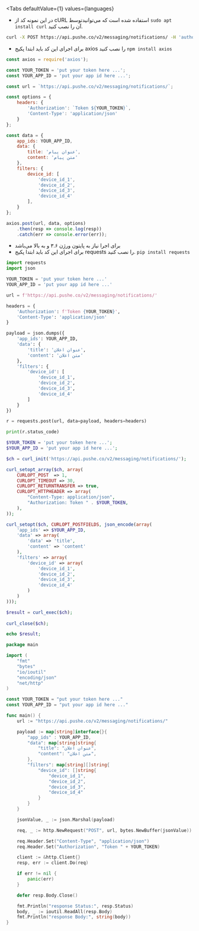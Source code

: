 

<Tabs
    defaultValue={1}
    values={languages}
>

<TabItem value={1}>

* در این نمونه کد از <BlankLink href="https://curl.haxx.se/">cURL</BlankLink> استفاده شده است که می‌توانیدتوسط `sudo apt install curl` آن را نصب کنید.

```bash {9}
curl -X POST https://api.pushe.co/v2/messaging/notifications/ -H 'authorization: Token YOUR_TOKEN' -H 'content-type: application/json' -d '{"app_ids": "YOUR_APP_ID", "filters": {"device_id": ["device_id_1","device_id_3", "device_id_2", "device_id_4"]}, "data": {"title": "عنوان پیام", "content": "محتوای پیام"}}'
```

</TabItem>


<TabItem value={2}>

* برای اجرای این کد باید ابتدا پکیج <BlankLink href='https://www.npmjs.com/package/axios'>axios</BlankLink> را نصب کنید
‍`npm install axios`


```js
const axios = require('axios');

const YOUR_TOKEN = 'put your token here ...';
const YOUR_APP_ID = 'put your app id here ...';

const url = `https://api.pushe.co/v2/messaging/notifications/`;

const options = {
    headers: {
        'Authorization': `Token ${YOUR_TOKEN}`,
        'Content-Type': 'application/json'
    }
};

const data = {
    app_ids: YOUR_APP_ID,
    data: {
        title: 'عنوان پیام',
        content: 'متن پیام'
    },
    filters: {
        device_id: [
            'device_id_1', 
            'device_id_2', 
            'device_id_3', 
            'device_id_4'
        ],
    }
};

axios.post(url, data, options)
    .then(resp => console.log(resp))
    .catch(err => console.error(err));
```

</TabItem>

<TabItem value={3}>

* برای اجرا نیاز به پایتون ورژن ۳.۶ و به بالا می‌باشد
* برای اجرای این کد باید ابتدا پکیج <BlankLink href='https://pypi.org/project/requests/'>requests</BlankLink> را نصب کنید. 
`pip install requests`

```python
import requests
import json

YOUR_TOKEN = 'put your token here ...'
YOUR_APP_ID = 'put your app id here ...'

url = f'https://api.pushe.co/v2/messaging/notifications/'

headers = {
    'Authorization': f'Token {YOUR_TOKEN}',
    'Content-Type': 'application/json'
}

payload = json.dumps({
    'app_ids': YOUR_APP_ID,
    'data': {
        'title': 'عنوان اعلان',
        'content': 'متن اعلان'
    },
    'filters': {
        'device_id': [
            'device_id_1', 
            'device_id_2', 
            'device_id_3', 
            'device_id_4'
        ]
    }
})

r = requests.post(url, data=payload, headers=headers)

print(r.status_code)
```

</TabItem>


<TabItem value={4}>

```php
$YOUR_TOKEN = 'put your token here ...';
$YOUR_APP_ID = 'put your app id here ...';

$ch = curl_init('https://api.pushe.co/v2/messaging/notifications/');

curl_setopt_array($ch, array(
    CURLOPT_POST  => 1,
    CURLOPT_TIMEOUT => 30,
    CURLOPT_RETURNTRANSFER => true,
    CURLOPT_HTTPHEADER => array(
        "Content-Type: application/json",
        "Authorization: Token " . $YOUR_TOKEN,
    ),
));

curl_setopt($ch, CURLOPT_POSTFIELDS, json_encode(array(
    'app_ids' => $YOUR_APP_ID,
    'data' => array(
        'data' => 'title',
        'content' => 'content'
    ),
    'filters' => array(
        'device_id' => array(
            'device_id_1', 
            'device_id_2', 
            'device_id_3', 
            'device_id_4'
        )
    )
)));

$result = curl_exec($ch);
 
curl_close($ch);

echo $result;
```

</TabItem>

<TabItem value={5}>

```go
package main

import (
	"fmt"
	"bytes"
	"io/ioutil"
	"encoding/json"
	"net/http"
)

const YOUR_TOKEN = "put your token here ..."
const YOUR_APP_ID = "put your app id here ..."

func main() {
	url := "https://api.pushe.co/v2/messaging/notifications/"

	payload := map[string]interface{}{
		"app_ids" : YOUR_APP_ID,
		"data": map[string]string{
			"title": "عنوان اعلان",
			"content": "متن اعلان",
		},
        "filters": map[string][]string{
            "device_id": []string{
                "device_id_1", 
                "device_id_2", 
                "device_id_3", 
                "device_id_4"
            }
        }
	}

	jsonValue, _ := json.Marshal(payload)

	req, _ := http.NewRequest("POST", url, bytes.NewBuffer(jsonValue))

	req.Header.Set("Content-Type", "application/json")
	req.Header.Set("Authorization", "Token " + YOUR_TOKEN)

	client := &http.Client{}
	resp, err := client.Do(req)

	if err != nil {
		panic(err)
	}

	defer resp.Body.Close()

	fmt.Println("response Status:", resp.Status)
	body, _ := ioutil.ReadAll(resp.Body)
    fmt.Println("response Body:", string(body))
}
```

</TabItem>

</Tabs>


